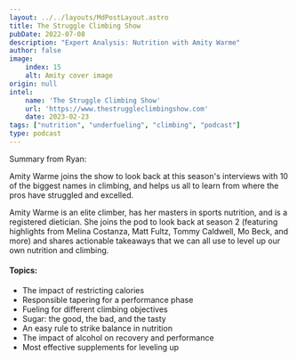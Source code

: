 ```yaml
---
layout: ../../layouts/MdPostLayout.astro
title: The Struggle Climbing Show
pubDate: 2022-07-08
description: "Expert Analysis: Nutrition with Amity Warme" 
author: false
image: 
    index: 15
    alt: Amity cover image
origin: null
intel: 
    name: 'The Struggle Climbing Show'
    url: 'https://www.thestruggleclimbingshow.com'
    date: 2023-02-23
tags: ["nutrition", "underfueling", "climbing", "podcast"]
type: podcast
---
```

Summary from Ryan:

Amity Warme joins the show to look back at this season's interviews with 10 of the biggest names in climbing, and helps us all to learn from where the pros have struggled and excelled.

Amity Warme is an elite climber, has her masters in sports nutrition, and is a registered dietician. She joins the pod to look back at season 2 (featuring highlights from Melina Costanza, Matt Fultz, Tommy Caldwell, Mo Beck, and more) and shares actionable takeaways that we can all use to level up our own nutrition and climbing.

#### Topics: 
* The impact of restricting calories 
* Responsible tapering for a performance phase 
* Fueling for different climbing objectives 
* Sugar: the good, the bad, and the tasty 
* An easy rule to strike balance in nutrition
* The impact of alcohol on recovery and performance 
* Most effective supplements for leveling up